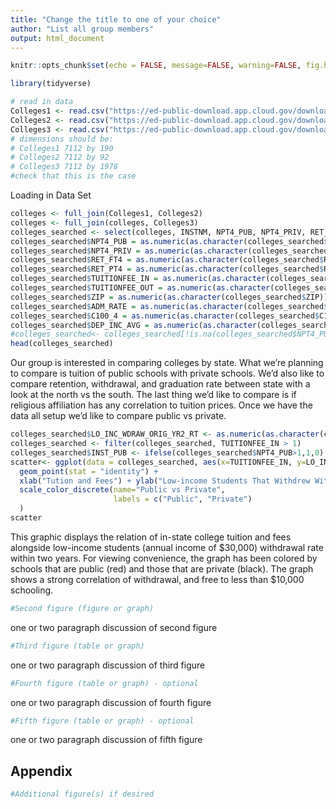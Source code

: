 ---
title: "Change the title to one of your choice"
author: "List all group members"
output: html_document
---


```{r setup, include=FALSE}
knitr::opts_chunk$set(echo = FALSE, message=FALSE, warning=FALSE, fig.height = 4, fig.width = 6 )
```


```{r}
library(tidyverse) 
```


```{r cachedChunk, cache=TRUE}
# read in data 
Colleges1 <- read.csv("https://ed-public-download.app.cloud.gov/downloads/Most-Recent-Cohorts-Scorecard-Elements.csv")
Colleges2 <- read.csv("https://ed-public-download.app.cloud.gov/downloads/Most-Recent-Cohorts-Treasury-Elements.csv")
Colleges3 <- read.csv("https://ed-public-download.app.cloud.gov/downloads/Most-Recent-Cohorts-All-Data-Elements.csv")
# dimensions should be:
# Colleges1 7112 by 190
# Colleges2 7112 by 92
# Colleges3 7112 by 1978
#check that this is the case

```

Loading in Data Set
```{r}
colleges <- full_join(Colleges1, Colleges2)
colleges <- full_join(colleges, Colleges3)
colleges_searched <- select(colleges, INSTNM, NPT4_PUB, NPT4_PRIV, RET_FT4, RET_PT4, TUITIONFEE_IN, TUITIONFEE_OUT, ZIP, ADM_RATE, C100_4, DEP_INC_AVG, LO_INC_WDRAW_ORIG_YR2_RT)
colleges_searched$NPT4_PUB = as.numeric(as.character(colleges_searched$NPT4_PUB))
colleges_searched$NPT4_PRIV = as.numeric(as.character(colleges_searched$NPT4_PRIV))
colleges_searched$RET_FT4 = as.numeric(as.character(colleges_searched$RET_FT4))
colleges_searched$RET_PT4 = as.numeric(as.character(colleges_searched$RET_PT4))
colleges_searched$TUITIONFEE_IN = as.numeric(as.character(colleges_searched$TUITIONFEE_IN))
colleges_searched$TUITIONFEE_OUT = as.numeric(as.character(colleges_searched$TUITIONFEE_OUT))
colleges_searched$ZIP = as.numeric(as.character(colleges_searched$ZIP))
colleges_searched$ADM_RATE = as.numeric(as.character(colleges_searched$ADM_RATE))
colleges_searched$C100_4 = as.numeric(as.character(colleges_searched$C100_4))
colleges_searched$DEP_INC_AVG = as.numeric(as.character(colleges_searched$DEP_INC_AVG))
#colleges_searched<- colleges_searched[!is.na(colleges_searched$NPT4_PUB),]
head(colleges_searched)
```

Our group is interested in comparing colleges by state. What we’re planning to compare is tuition of public schools with private schools. We’d also like to compare retention, withdrawal, and graduation rate between state with a look at the north vs the south. The last thing we’d like to compare is if religious affiliation has any correlation to tuition prices. Once we have the data all setup we’d like to compare public vs private.


```{r}
colleges_searched$LO_INC_WDRAW_ORIG_YR2_RT <- as.numeric(as.character(colleges_searched$LO_INC_WDRAW_ORIG_YR2_RT))
colleges_searched <- filter(colleges_searched, TUITIONFEE_IN > 1)
colleges_searched$INST_PUB <- ifelse(colleges_searched$NPT4_PUB>1,1,0)
scatter<- ggplot(data = colleges_searched, aes(x=TUITIONFEE_IN, y=LO_INC_WDRAW_ORIG_YR2_RT, color=as.factor(INST_PUB))) +
  geom_point(stat = "identity") + 
  xlab("Tution and Fees") + ylab("Low-income Students That Withdrew Within 2 Years") +
  scale_color_discrete(name="Public vs Private",
                       labels = c("Public", "Private")
  )
scatter
```


This graphic displays the relation of in-state college tuition and fees alongside low-income students (annual income of $30,000) withdrawal rate within two years. For viewing convenience, the graph has been colored by schools that are public (red) and those that are private (black). The graph shows a strong correlation of withdrawal, and free to less than $10,000 schooling. 


```{r}
#Second figure (figure or graph)
```

one or two paragraph discussion of second figure


```{r}
#Third figure (table or graph)
```

one or two paragraph discussion of third figure



```{r}
#Fourth figure (table or graph) - optional
```

one or two paragraph discussion of fourth figure



```{r}
#Fifth figure (table or graph) - optional
```

one or two paragraph discussion of fifth figure


## Appendix 

```{r}
#Additional figure(s) if desired
```